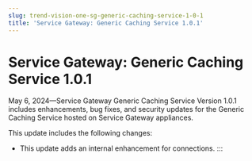 ```yaml
---
slug: trend-vision-one-sg-generic-caching-service-1-0-1
title: 'Service Gateway: Generic Caching Service 1.0.1'
---
```

# Service Gateway: Generic Caching Service 1.0.1

May 6, 2024—Service Gateway Generic Caching Service Version 1.0.1 includes enhancements, bug fixes, and security updates for the Generic Caching Service hosted on Service Gateway appliances.

This update includes the following changes:

- This update adds an internal enhancement for connections.
:::
